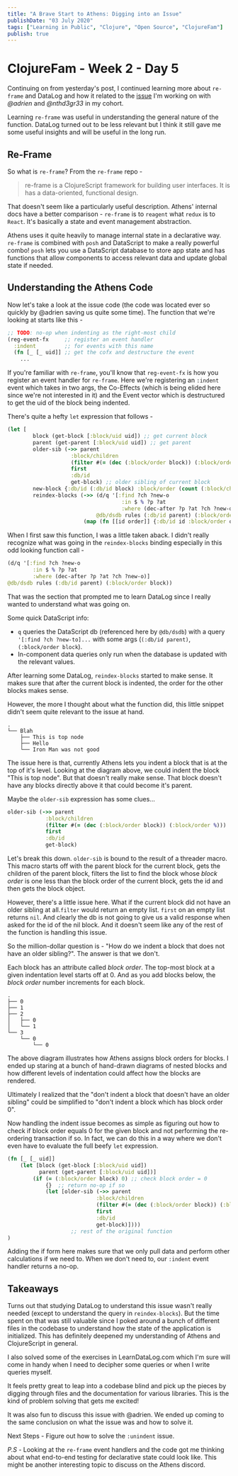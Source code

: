 ```yaml
---
title: "A Brave Start to Athens: Digging into an Issue"
publishDate: "03 July 2020"
tags: ["Learning in Public", "Clojure", "Open Source", "ClojureFam"]
publish: true
---
```


# ClojureFam - Week 2 - Day 5

Continuing on from yesterday's post, I continued learning more about `re-frame` and DataLog and how it related to the [issue](https://github.com/athensresearch/athens/issues/209) I'm working on with _@adrien_ and _@nthd3gr33_ in my cohort.

Learning `re-frame` was useful in understanding the general nature of the function. DataLog turned out to be less relevant but I think it still gave me some useful insights and will be useful in the long run.

## Re-Frame

So what is `re-frame`? From the `re-frame` repo -

> re-frame is a ClojureScript framework for building user interfaces. It is has a data-oriented, functional design.

That doesn't seem like a particularly useful description. Athens' internal docs have a better comparison - `re-frame` is to `reagent` what `redux` is to `React`. It's basically a state and event management abstraction.

Athens uses it quite heavily to manage internal state in a declarative way. `re-frame` is combined with `posh` and DataScript to make a really powerful combo! `posh` lets you use a DataScript database to store app state and has functions that allow components to access relevant data and update global state if needed.

## Understanding the Athens Code

Now let's take a look at the issue code (the code was located ever so quickly by @adrien saving us quite some time). The function that we're looking at starts like this -

```clojure
;; TODO: no-op when indenting as the right-most child
(reg-event-fx     ;; register an event handler
  :indent         ;; for events with this name
  (fn [_ [_ uid]] ;; get the cofx and destructure the event
    ...
```

If you're familiar with `re-frame`, you'll know that `reg-event-fx` is how you register an event handler for `re-frame`. Here we're registering an `:indent` event which takes in two args, the Co-Effects (which is being elided here since we're not interested in it) and the Event vector which is destructured to get the uid of the block being indented.

There's quite a hefty `let` expression that follows -

```clojure
(let [
        block (get-block [:block/uid uid]) ;; get current block
        parent (get-parent [:block/uid uid]) ;; get parent
        older-sib (->> parent
                    :block/children
                    (filter #(= (dec (:block/order block)) (:block/order %)))
                    first
                    :db/id
                    get-block) ;; older sibling of current block
        new-block {:db/id (:db/id block) :block/order (count (:block/children older-sib))} ;; where the block goes after indent
        reindex-blocks (->> (d/q '[:find ?ch ?new-o
                                    :in $ % ?p ?at
                                    :where (dec-after ?p ?at ?ch ?new-o)]
                            @db/dsdb rules (:db/id parent) (:block/order block))
                        (map (fn [[id order]] {:db/id id :block/order order})))]
```

When I first saw this function, I was a little taken aback. I didn't really recognize what was going in the `reindex-blocks` binding especially in this odd looking function call -

```clojure
(d/q '[:find ?ch ?new-o
        :in $ % ?p ?at
        :where (dec-after ?p ?at ?ch ?new-o)]
@db/dsdb rules (:db/id parent) (:block/order block))
```

That was the section that prompted me to learn DataLog since I really wanted to understand what was going on.

Some quick DataScript info:

- `q` queries the DataScript db (referenced here by `@db/dsdb`) with a query `'[:find ?ch ?new-to]...` with some args (`(:db/id parent)`, `(:block/order block`).
- In-component data queries only run when the database is updated with the relevant values.

After learning some DataLog, `reindex-blocks` started to make sense. It makes sure that after the current block is indented, the order for the other blocks makes sense.

However, the more I thought about what the function did, this little snippet didn't seem quite relevant to the issue at hand.

```text
.
└── Blah
    ├── This is top node
    ├── Hello
    └── Iron Man was not good
```

The issue here is that, currently Athens lets you indent a block that is at the top of it's level. Looking at the diagram above, we could indent the block "This is top node". But that doesn't really make sense. That block doesn't have any blocks directly above it that could become it's parent.

Maybe the `older-sib` expression has some clues...

```clojure
older-sib (->> parent
            :block/children
            (filter #(= (dec (:block/order block)) (:block/order %)))
            first
            :db/id
            get-block)
```

Let's break this down. `older-sib` is bound to the result of a threader macro. This macro starts off with the parent block for the current block, gets the children of the parent block, filters the list to find the block whose _block order_ is one less than the block order of the current block, gets the id and then gets the block object.

However, there's a little issue here. What if the current block did not have an older sibling at all.`filter` would return an empty list. `first` on an empty list returns `nil`. And clearly the db is not going to give us a valid response when asked for the id of the nil block. And it doesn't seem like any of the rest of the function is handling this issue.

So the million-dollar question is - "How do we indent a block that does not have an older sibling?". The answer is that we don't.

Each block has an attribute called _block order_. The top-most block at a given indentation level starts off at 0. And as you add blocks below, the _block order_ number increments for each block.

```text
.
├── 0
├── 1
├── 2
│   ├── 0
│   └── 1
└── 3
    └── 0
        └── 0
```

The above diagram illustrates how Athens assigns block orders for blocks. I ended up staring at a bunch of hand-drawn diagrams of nested blocks and how different levels of indentation could affect how the blocks are rendered.

Ultimately I realized that the "don't indent a block that doesn't have an older sibling" could be simplified to "don't indent a block which has block order 0".

Now handling the indent issue becomes as simple as figuring out how to check if block order equals 0 for the given block and not performing the re-ordering transaction if so. In fact, we can do this in a way where we don't even have to evaluate the full beefy `let` expression.

```clojure
(fn [_ [_ uid]]
    (let [block (get-block [:block/uid uid])
          parent (get-parent [:block/uid uid])]
        (if (= (:block/order block) 0) ;; check block order = 0
            {}  ;; return no-op if so
            (let [older-sib (->> parent
                            :block/children
                            (filter #(= (dec (:block/order block)) (:block/order %)))
                            first
                            :db/id
                            get-block)])))
                    ;; rest of the original function
)
```

Adding the if form here makes sure that we only pull data and perform other calculations if we need to. When we don't need to, our `:indent` event handler returns a no-op.

## Takeaways

Turns out that studying DataLog to understand this issue wasn't really needed (except to understand the query in `reindex-blocks`). But the time spent on that was still valuable since I poked around a bunch of different files in the codebase to understand how the state of the application is initialized. This has definitely deepened my understanding of Athens and ClojureScript in general.

I also solved some of the exercises in LearnDataLog.com which I'm sure will come in handy when I need to decipher some queries or when I write queries myself.

It feels pretty great to leap into a codebase blind and pick up the pieces by digging through files and the documentation for various libraries. This is the kind of problem solving that gets me excited!

It was also fun to discuss this issue with @adrien. We ended up coming to the same conclusion on what the issue was and how to solve it.

Next Steps - Figure out how to solve the `:unindent` issue.

_P.S_ - Looking at the `re-frame` event handlers and the code got me thinking about what end-to-end testing for declarative state could look like. This might be another interesting topic to discuss on the Athens discord.
